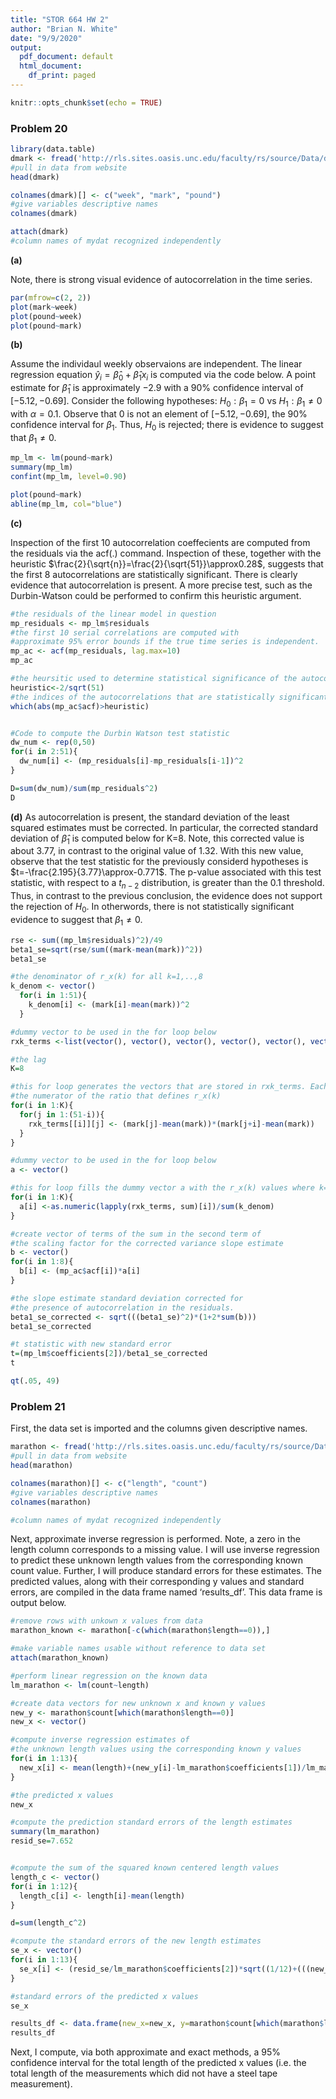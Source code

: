 ```yaml
---
title: "STOR 664 HW 2"
author: "Brian N. White"
date: "9/9/2020"
output:
  pdf_document: default
  html_document:
    df_print: paged
---
```


```r
knitr::opts_chunk$set(echo = TRUE)
```

### Problem 20

```r
library(data.table)
dmark <- fread('http://rls.sites.oasis.unc.edu/faculty/rs/source/Data/dmark.dat')
#pull in data from website
head(dmark)

colnames(dmark)[] <- c("week", "mark", "pound")
#give variables descriptive names
colnames(dmark)

attach(dmark)
#column names of mydat recognized independently
```

$\textbf{(a)}$

Note, there is strong visual evidence of autocorrelation in the time series.
```r
par(mfrow=c(2, 2))
plot(mark~week)
plot(pound~week)
plot(pound~mark)
```
$\textbf{(b)}$

Assume the individaul weekly observaions are independent. The linear regression equation $\hat y_{i}=\hat\beta_{0}+\hat\beta_{1}x_{i}$ is computed via the code below. A point estimate for $\hat\beta_{1}$ is approximately $-2.9$ with a 90% confidence interval of $[-5.12, -0.69]$. Consider the following hypotheses: $H_{0}: \beta_{1}=0$ vs $H_{1}: \beta_{1}\neq{0}$ with $\alpha=0.1$. Observe that $0$ is not an element of $[-5.12, -0.69]$, the 90% confidence interval for $\beta_{1}$. Thus, $H_{0}$ is rejected; there is evidence to suggest that $\beta_{1}\neq{0}$.
```r
mp_lm <- lm(pound~mark)
summary(mp_lm)
confint(mp_lm, level=0.90)

plot(pound~mark)
abline(mp_lm, col="blue")
```
$\textbf{(c)}$

Inspection of the first 10 autocorrelation coeffecients are computed from the residuals via the acf(.) command. Inspection of these, together with the heuristic $\frac{2}{\sqrt{n}}=\frac{2}{\sqrt{51}}\approx0.28$, suggests that the first 8 autocorrelations are statistically significant. There is clearly evidence that autocorrelation is present. A more precise test, such as the Durbin-Watson could be performed to confirm this heuristic argument.
```r
#the residuals of the linear model in question
mp_residuals <- mp_lm$residuals 
#the first 10 serial correlations are computed with
#approximate 95% error bounds if the true time series is independent.
mp_ac <- acf(mp_residuals, lag.max=10) 
mp_ac

#the heursitic used to determine statistical significance of the autocorrelations
heuristic<-2/sqrt(51) 
#the indices of the autocorrelations that are statistically significant.
which(abs(mp_ac$acf)>heuristic)


#Code to compute the Durbin Watson test statistic
dw_num <- rep(0,50)
for(i in 2:51){
  dw_num[i] <- (mp_residuals[i]-mp_residuals[i-1])^2
}

D=sum(dw_num)/sum(mp_residuals^2)
D
```
$\textbf{(d)}$
As autocorrelation is present, the standard deviation of the least squared estimates must be corrected. In particular, the corrected standard deviation of $\hat\beta_{1}$ is computed below for K=8. Note, this corrected value is about 3.77, in contrast to the original value of 1.32. With this new value, observe that the test statistic for the previously considerd hypotheses is $t=-\frac{2.195}{3.77}\approx-0.771$. The p-value associated with this test statistic, with respect to a $t_{n-2}$ distribution, is greater than the 0.1 threshold. Thus, in contrast to the previous conclusion, the evidence does not support the rejection of $H_{0}$. In otherwords, there is not statistically significant evidence to suggest that $\beta_{1}\neq{0}$.
```r
rse <- sum((mp_lm$residuals)^2)/49
beta1_se=sqrt(rse/sum((mark-mean(mark))^2))
beta1_se

#the denominator of r_x(k) for all k=1,..,8
k_denom <- vector()
  for(i in 1:51){
    k_denom[i] <- (mark[i]-mean(mark))^2
  }

#dummy vector to be used in the for loop below
rxk_terms <-list(vector(), vector(), vector(), vector(), vector(), vector(), vector(), vector())

#the lag
K=8

#this for loop generates the vectors that are stored in rxk_terms. Each one contains the terms of the sum in
#the numerator of the ratio that defines r_x(k)
for(i in 1:K){
  for(j in 1:(51-i)){
    rxk_terms[[i]][j] <- (mark[j]-mean(mark))*(mark[j+i]-mean(mark))
  }
}

#dummy vector to be used in the for loop below
a <- vector()

#this for loop fills the dummy vector a with the r_x(k) values where k=1,...,8; where the k'th entry corresponds to r_x(k).
for(i in 1:K){
  a[i] <-as.numeric(lapply(rxk_terms, sum)[i])/sum(k_denom)
}

#create vector of terms of the sum in the second term of 
#the scaling factor for the corrected variance slope estimate
b <- vector()
for(i in 1:8){
  b[i] <- (mp_ac$acf[i])*a[i]
}

#the slope estimate standard deviation corrected for 
#the presence of autocorrelation in the residuals.
beta1_se_corrected <- sqrt(((beta1_se)^2)*(1+2*sum(b)))
beta1_se_corrected

#t statistic with new standard error
t=(mp_lm$coefficients[2])/beta1_se_corrected
t

qt(.05, 49)
```

### Problem 21

First, the data set is imported and the columns given descriptive names.
```r
marathon <- fread('http://rls.sites.oasis.unc.edu/faculty/rs/source/Data/marathon.dat')
#pull in data from website
head(marathon)

colnames(marathon)[] <- c("length", "count")
#give variables descriptive names
colnames(marathon)

#column names of mydat recognized independently
```
Next, approximate inverse regression is performed. Note, a zero in the length column corresponds to a missing value. I will use inverse regression to predict these unknown length values from the corresponding known count value. Further, I will produce standard errors for these estimates. The predicted values, along with their corresponding y values and standard errors, are compiled in the data frame named 'results_df'. This data frame is output below.
```r
#remove rows with unkown x values from data
marathon_known <- marathon[-c(which(marathon$length==0)),] 

#make variable names usable without reference to data set
attach(marathon_known)

#perform linear regression on the known data
lm_marathon <- lm(count~length)

#create data vectors for new unknown x and known y values
new_y <- marathon$count[which(marathon$length==0)]
new_x <- vector()

#compute inverse regression estimates of 
#the unknown length values using the corresponding known y values
for(i in 1:13){
  new_x[i] <- mean(length)+(new_y[i]-lm_marathon$coefficients[1])/lm_marathon$coefficients[2]
}

#the predicted x values
new_x 
```

```r
#compute the prediction standard errors of the length estimates
summary(lm_marathon)
resid_se=7.652


#compute the sum of the squared known centered length values
length_c <- vector()
for(i in 1:12){
  length_c[i] <- length[i]-mean(length)
}

d=sum(length_c^2)

#compute the standard errors of the new length estimates
se_x <- vector()
for(i in 1:13){
  se_x[i] <- (resid_se/lm_marathon$coefficients[2])*sqrt((1/12)+(((new_x[i]-mean(length))^2)/d)+1)
}

#standard errors of the predicted x values
se_x
```
```r
results_df <- data.frame(new_x=new_x, y=marathon$count[which(marathon$length==0)], se_new_x=se_x)
results_df
```
Next, I compute, via both approximate and exact methods, a 95% confidence interval for the total length of the predicted x values (i.e. the total length of the measurements which did not have a steel tape measurement).
```r

```
```r

```


